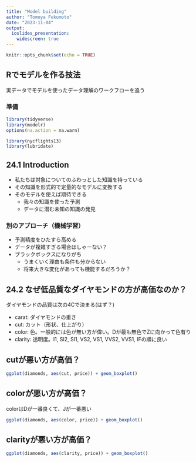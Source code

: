 ```yaml
---
title: "Model building"
author: "Tomoya Fukumoto"
date: "2023-11-04"
output:
  ioslides_presentation:
    widescreen: true 
---
```


```r
knitr::opts_chunk$set(echo = TRUE)
```

## Rでモデルを作る技法
実データでモデルを使ったデータ理解のワークフローを追う

### 準備
```r
library(tidyverse)
library(modelr)
options(na.action = na.warn)

library(nycflights13)
library(lubridate)
```


## 24.1 Introduction 
- 私たちは対象についてのふわっとした知識を持っている
- その知識を形式的で定量的なモデルに変換する
- そのモデルを使えば期待できる
    - 我々の知識を使った予測
    - データに潜む未知の知識の発見

### 別のアプローチ（機械学習）

- 予測精度をひたすら高める
- データが複雑すぎる場合はしゃーない？
- ブラックボックスになりがち
    - うまくいく理由も条件も分からない
    - 将来大きな変化があっても機能するだろうか？

## 24.2 なぜ低品質なダイヤモンドの方が高価なのか？
ダイヤモンドの品質は次の4Cで決まる(はず？)

- carat: ダイヤモンドの重さ
- cut: カット（形状、仕上がり）
- color: 色。一般的には色が無い方が偉い。Dが最も無色でZに向かって色有り
- clarity: 透明度。I1, SI2, SI1, VS2, VS1, VVS2, VVS1, IFの順に良い

## cutが悪い方が高価？
```r
ggplot(diamonds, aes(cut, price)) + geom_boxplot()
```

## colorが悪い方が高価？
colorはDが一番良くて、Jが一番悪い
```r
ggplot(diamonds, aes(color, price)) + geom_boxplot()
```

## clarityが悪い方が高価？
```r
ggplot(diamonds, aes(clarity, price)) + geom_boxplot()
```

